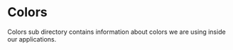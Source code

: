 
<Meta title="Design Tokens/Colors/Overview" />

# Colors

Colors sub directory contains information about colors we are using inside our applications.